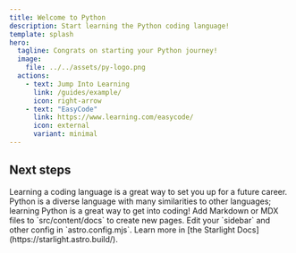 ```yaml
---
title: Welcome to Python
description: Start learning the Python coding language!
template: splash
hero:
  tagline: Congrats on starting your Python journey!
  image:
    file: ../../assets/py-logo.png
  actions:
    - text: Jump Into Learning
      link: /guides/example/
      icon: right-arrow
    - text: "EasyCode"
      link: https://www.learning.com/easycode/
      icon: external
      variant: minimal
---
```



## Next steps

<CardGrid stagger>
	<Card title="Plan for the future" icon="seti:stylelint">
		Learning a coding language is a great way to set you up for a future career.
		Python is a diverse language with many similarities to other languages; learning Python is a great way to get into coding!
	</Card>
	<Card title="Add new content" icon="add-document">
		Add Markdown or MDX files to `src/content/docs` to create new pages.
	</Card>
	<Card title="Configure your site" icon="setting">
		Edit your `sidebar` and other config in `astro.config.mjs`.
	</Card>
	<Card title="Read the docs" icon="open-book">
		Learn more in [the Starlight Docs](https://starlight.astro.build/).
	</Card>
</CardGrid>
